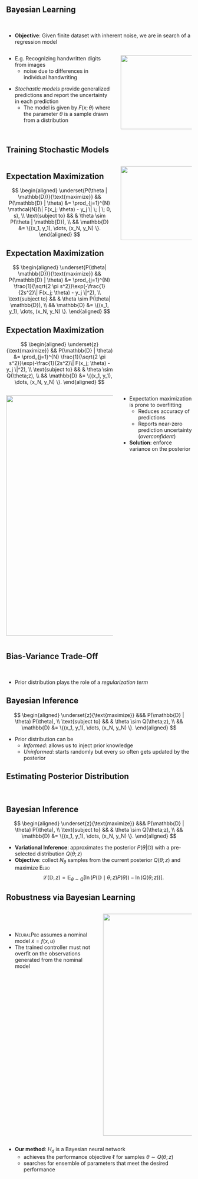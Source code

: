 ## Bayesian Learning {auto-animate=true}
 
<br/>

* **Objective**: Given finite dataset with inherent noise, we are in search of a regression model

:::: {.columns}

:::{.column width=60%}

:::{.fragment fragment-index=0}
* E.g. Recognizing handwritten digits from images
    + noise due to differences in individual handwriting
:::

:::{.fragment fragment-index=1}
* *Stochastic models* provide generalized predictions 
and report the uncertainty in each prediction
    + The model is given by $F(x;\theta)$ where the parameter $\theta$ is a sample drawn from a distribution

:::

:::

:::{.column width=40%}

:::{.fragment fragment-index=0}
![](contents/assets/handwritten_images.png){.absolute top=250 left=700 width="350" height="200"}
:::

:::
::::

## Training Stochastic Models {auto-animate=true}

:::: {.columns}

:::{.column width=60%}

:::{r-vstack}

:::{.r-stack}

:::{.fragment .fade-in-then-out fragment-index=0}
:::{.callout-important icon=false}
## Expectation Maximization

$$
\begin{aligned}
\underset{P(\theta | \mathbb{D})}{\text{maximize}} && P(\mathbb{D} | \theta)  &= \prod_{j=1}^{N} \mathcal{N}(\| F(x_j; \theta) -  y_j \| \; | \; 0, s), \\
\text{subject to} &&
& \theta \sim P(\theta | \mathbb{D}), \\
&& \mathbb{D} &= \{(x_1, y_1), \dots, (x_N, y_N) \}.
\end{aligned}
$$
::: 
<!-- callout -->
::: 
<!-- fragment -->

:::{.fragment .fade-in-then-out fragment-index=1}
:::{.callout-important icon=false}
## Expectation Maximization

$$
\begin{aligned}
\underset{P(\theta| \mathbb{D})}{\text{maximize}} && P(\mathbb{D} | \theta)  &= \prod_{j=1}^{N} \frac{1}{\sqrt{2 \pi s^2}}\exp(-\frac{1}{2s^2}\| F(x_j; \theta) -  y_j \|^2), \\
\text{subject to} &&
& \theta \sim P(\theta| \mathbb{D}), \\
&& \mathbb{D} &= \{(x_1, y_1), \dots, (x_N, y_N) \}.
\end{aligned}
$$
::: 
<!-- callout -->
::: 
<!-- fragment -->

:::{.fragment .fade-in fragment-index=2}
:::{.callout-important icon=false}
## Expectation Maximization

$$
\begin{aligned}
\underset{z}{\text{maximize}} && P(\mathbb{D} | \theta)  &= \prod_{j=1}^{N} \frac{1}{\sqrt{2 \pi s^2}}\exp(-\frac{1}{2s^2}\| F(x_j; \theta) -  y_j \|^2), \\
\text{subject to} &&
& \theta \sim Q(\theta;z), \\
&& \mathbb{D} &= \{(x_1, y_1), \dots, (x_N, y_N) \}.
\end{aligned}
$$
::: 
<!-- callout -->
::: 
<!-- fragment -->
::: 
<!-- r-stack -->


::: 
<!-- r-vstack -->
::: 
<!-- column -->

:::{.column width=40%}

![](contents/assets/handwritten_images.png){.absolute top=50 left=750 width="350" height="200"}


::: 
<!-- column -->
:::: 

:::: {.columns}

:::{.column width=60%}
:::{.fragment .fade-in fragment-index=3}
![](contents/assets/overfitting.svg){.absolute top=150 left=0 width="650" height="650"}
::: 
<!-- fragment -->
:::

:::{.column width=40%}

:::{.fragment .fade-in fragment-index=3}
:::{.incremental}
* Expectation maximization is prone to overfitting
    + Reduces accuracy of predictions
    + Reports near-zero prediction uncertainty (*overconfident*)
* **Solution**: enforce variance on the posterior 
::: 
<!--incremental -->

::: 
<!-- fragment -->
:::

::::

## Bias-Variance Trade-Off {auto-animate=true}


<br/>

* Prior distribution plays the role of a *regularization term*

:::{.fragment .fade-in fragment-index=0}
:::{.callout-important icon=false}
## Bayesian Inference

$$
\begin{aligned}
\underset{z}{\text{maximize}} &&& P(\mathbb{D} | \theta) P(\theta), \\
\text{subject to} &&
& \theta \sim Q(\theta;z), \\
&& \mathbb{D} &= \{(x_1, y_1), \dots, (x_N, y_N) \}.
\end{aligned}
$$
::: 
<!-- callout -->
:::
<!-- fragment -->

:::{.fragment fragment-index=1}

* Prior distribution can be
    + *Informed*: allows us to inject prior knowledge
    + *Uninformed*: starts randomly but every so often gets updated by the posterior

:::

## Estimating Posterior Distribution {auto-animate=true}

<br/>

:::{.callout-important icon=false}
## Bayesian Inference

$$
\begin{aligned}
\underset{z}{\text{maximize}} &&& P(\mathbb{D} | \theta) P(\theta), \\
\text{subject to} &&
& \theta \sim Q(\theta;z), \\
&& \mathbb{D} &= \{(x_1, y_1), \dots, (x_N, y_N) \}.
\end{aligned}
$$
::: 
<!-- callout -->

* **Variational Inference**: approximates the posterior $P(\theta | \mathbb{D})$ with a pre-selected distribution $Q(\theta; z)$
* **Objective**: collect $N_\theta$ samples from the current posterior $Q(\theta; z)$ and maximize <span style="font-variant:small-caps;">Elbo</span> 
$$
  \mathcal{L}(\mathbb{D},z) = \mathbb{E}_{\theta \sim Q} \left[\ln(P(\mathbb{D} \mid \theta;z)P(\theta)) - \ln(Q(\theta;z)) \right].
$$


## Robustness via Bayesian Learning 

::::{.columns}
:::{.column width=50%}

<br/>
<br/>

:::{.incremental}
* <span style="font-variant:small-caps;">NeuralPbc</span> assumes a nominal model $\dot{x} = f(x, u)$
* The trained controller must not overfit on the observations generated from the nominal model

:::
:::

:::{.column width=50%}

![](contents/assets/regular-vs-bayesian.svg){.absolute width="600" heigth="600"}

:::
<!-- column -->

::::

:::{.fragment fragment-index=0}
:::{.incremental}
* **Our method**: $H_d$ is a Bayesian neural network
    + achieves the performance objective $\ell$ for samples $\theta \sim Q(\theta; z)$
    + searches for ensemble of parameters that meet the desired performance 
:::
:::